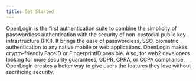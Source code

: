 ```yaml
---
title: Get Started
---
```


OpenLogin is the first authentication suite to combine the simplicity of passwordless authentication with the security of
non-custodial public key infrastructure (PKI). It brings the ease of passwordless, SSO, biometric authentication to any native
mobile or web applications. OpenLogin makes crypto-friendly FaceID or FingerprintID possible. Also, for web2 developers looking
for more security guarantees, GDPR, CPRA, or CCPA compliance, OpenLogin creates a better way to give users the features they love
without sacrificing security.
